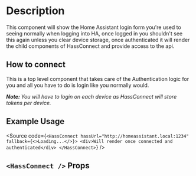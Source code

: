 


# Description
This component will show the Home Assistant login form you're used to seeing normally when logging into HA, once logged in you shouldn't see
this again unless you clear device storage, once authenticated it will render the child components of HassConnect and provide access to the api.


## How to connect

This is a top level component that takes care of the Authentication logic for you and all you have to do is login like you normally would.

<i><b>Note: </b>You will have to login on each device as HassConnect will store tokens per device.</i>

## Example Usage

<Source code={`<HassConnect hassUrl="http://homeassistant.local:1234" fallback={<>Loading...</>}>
    <div>Will render once connected and authenticated</div>
</HassConnect>`} />

## ```<HassConnect />``` Props
<ArgsTable of={HassConnect} />